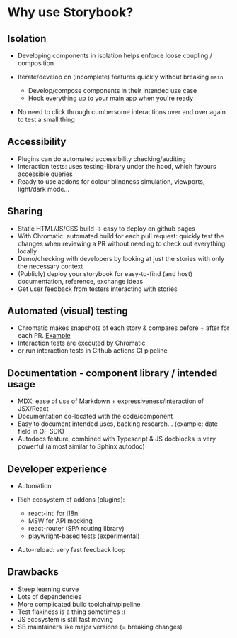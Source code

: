 
<Meta title="Why use it?" />

# Why use Storybook?

## Isolation

* Developing components in isolation helps enforce loose coupling / composition
* Iterate/develop on (incomplete) features quickly without breaking `main`

    - Develop/compose components in their intended use case
    - Hook everything up to your main app when you're ready

* No need to click through cumbersome interactions over and over again to test a small
  thing

## Accessibility

* Plugins can do automated accessibility checking/auditing
* Interaction tests: uses testing-library under the hood, which favours accessible queries
* Ready to use addons for colour blindness simulation, viewports, light/dark mode...

## Sharing

* Static HTML/JS/CSS build -> easy to deploy on github pages
* With Chromatic: automated build for each pull request: quickly test the changes when
  reviewing a PR without needing to check out everything locally
* Demo/checking with developers by looking at just the stories with only the necessary
  context
* (Publicly) deploy your storybook for easy-to-find (and host) documentation, reference,
  exchange ideas
* Get user feedback from testers interacting with stories

## Automated (visual) testing

* Chromatic makes snapshots of each story & compares before + after for each PR.
  [Example](https://www.chromatic.com/build?appId=634043ae879dc17405b0e567&number=1764)
* Interaction tests are executed by Chromatic
* or run interaction tests in Github actions CI pipeline

## Documentation - component library / intended usage

* MDX: ease of use of Markdown + expressiveness/interaction of JSX/React
* Documentation co-located with the code/component
* Easy to document intended uses, backing research... (example: date field in OF SDK)
* Autodocs feature, combined with Typescript & JS docblocks is very powerful (almost
  similar to Sphinx autodoc)

## Developer experience

* Automation
* Rich ecosystem of addons (plugins):

    - react-intl for i18n
    - MSW for API mocking
    - react-router (SPA routing library)
    - playwright-based tests (experimental)

* Auto-reload: very fast feedback loop

## Drawbacks

* Steep learning curve
* Lots of dependencies
* More complicated build toolchain/pipeline
* Test flakiness is a thing sometimes :(
* JS ecosystem is still fast moving
* SB maintainers like major versions (= breaking changes)
